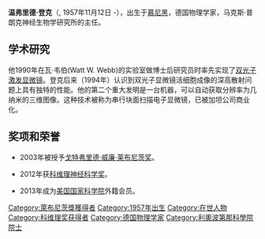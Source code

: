 {{blpunsourced|time=2013-10-10T01:12:35+00:00}}
{{expand|time=2013-10-10T01:12:35+00:00}}
'''温弗里德·登克'''（{{lang-de|Winfried Denk}}, 1957年11月12日 -），出生于[[慕尼黑|慕尼黑]]，德国物理学家，马克斯·普朗克神经生物学研究所的主任。

== 学术研究 ==
他1990年在瓦·韦伯(Watt W. Webb)的实验室做博士后研究员时率先实现了[[双光子激发显微镜|双光子激发显微镜]]。登克后来（1994年）认识到双光子显微镜活细胞成像的深高散射问题上具有独特的性能。他的第二个重大发明是一台机器，可以自动获取分辨率为几纳米的三维图像。这种技术被称为串行块面扫描电子显微镜，已被加坦公司商业化。

== 奖项和荣誉 ==
*2003年被授予[[戈特弗里德·威廉·莱布尼茨奖|戈特弗里德·威廉·莱布尼茨奖]]。

*2012年获[[科维理神经科学奖|科维理神经科学奖]]。

*2013年成为[[美国国家科学院|美国国家科学院]]外籍会员。

{{科维理奖获得者}}

{{Authority control}}
[[Category:萊布尼茨獎獲得者|Category:萊布尼茨獎獲得者]]
[[Category:1957年出生|Category:1957年出生]]
[[Category:在世人物|Category:在世人物]]
[[Category:科维理奖获得者|Category:科维理奖获得者]]
[[Category:德国物理学家|Category:德国物理学家]]
[[Category:利奧波第那科學院院士|Category:利奧波第那科學院院士]]